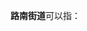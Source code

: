 '''路南街道'''可以指：
{{PRC admin/disambig|13/03/03/004/000|32/07/05/005/000|33/10/04/001/000}}
{{disambig|cat=四字乡级行政区划消歧义}}